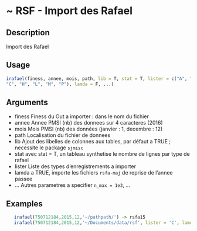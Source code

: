 # ~ RSF - Import des Rafael 

## Description

Import des Rafael

## Usage
```r
irafael(finess, annee, mois, path, lib = T, stat = T, lister = c("A", "B",
"C", "H", "L", "M", "P"), lamda = F, ...)

```
## Arguments
 - finess Finess du Out a importer : dans le nom du fichier
 - annee Annee PMSI (nb) des donnees sur 4 caracteres (2016)
 - mois Mois PMSI (nb) des données (janvier : 1, decembre : 12)
 - path Localisation du fichier de donnees
 - lib Ajout des libelles de colonnes aux tables, par défaut a TRUE ; necessite le package `sjmisc`
 - stat avec stat = T, un tableau synthetise le nombre de lignes par type de rafael
 - lister Liste des types d'enregistrements a importer
 - lamda a TRUE, importe les fichiers `rsfa-maj` de reprise de l'annee passee
 - ... Autres parametres a specifier `n_max = 1e3`, ...


## Examples
```r
   irafael(750712184,2015,12,'~/pathpath/') -> rsfa15
   irafael(750712184,2015,12,'~/Documents/data/rsf', lister = 'C', lamda = T) -> rsfa14_lamda
```


